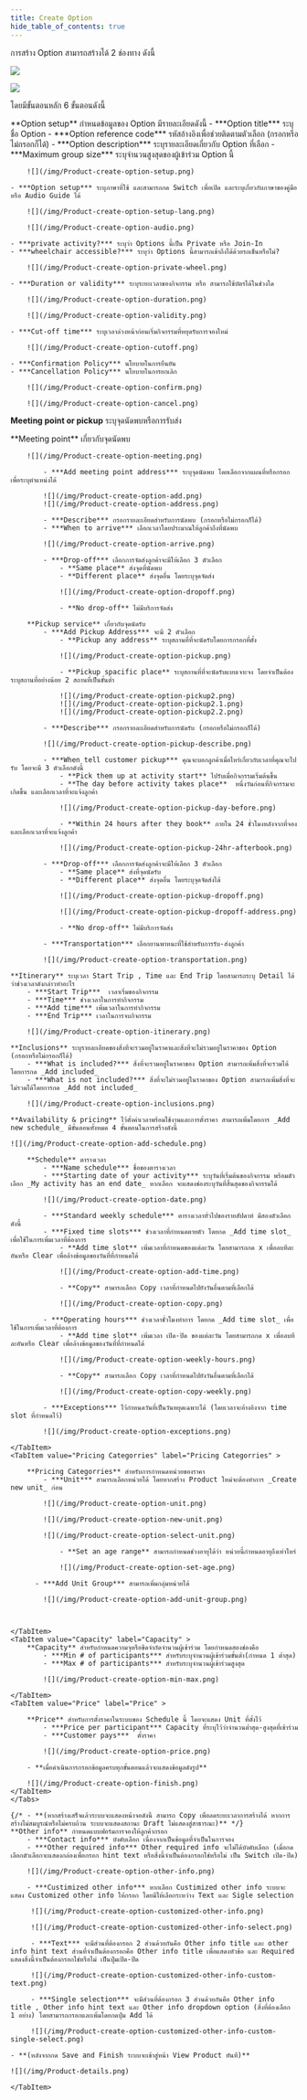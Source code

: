 ```yaml
---
title: Create Option
hide_table_of_contents: true
---
```



การสร้าง Option สามารถสร้างได้ 2 ช่องทาง ดังนี้ 

![](/img/Product-create-option.png)

![](/img/Product-create-option-prod.png)

โดยมีขั้นตอนหลัก 6 ขั้นตอนดังนี้

<Tabs>
<TabItem value="Option setup" label="Option setup" default>
**Option setup** กำหนดข้อมูลของ Option มีรายละเอียดดังนี้
    - ***Option title*** ระบุชื่อ Option
    - ***Option reference code*** รหัสอ้างอิงเพื่อช่วยติดตามตัวเลือก (กรอกหรือไม่กรอกก็ได้)
    - ***Option description*** ระบุรายละเอียดเกี่ยวกับ Option ที่เลือก
    - ***Maximum group size*** ระบุจำนวนสูงสุดของผู้เข้าร่วม Option นี้

        ![](/img/Product-create-option-setup.png)

    - ***Option setup*** ระบุภาษาที่ใช้ และสามารถกด Switch เพื่อเปิด และระบุเกี่ยวกับภาษาของคู่มือ หรือ Audio Guide ได้

        ![](/img/Product-create-option-setup-lang.png)

        ![](/img/Product-create-option-audio.png)

    - ***private activity?*** ระบุว่า Options นี้เป็น Private หรือ Join-In
    - ***wheelchair accessible?*** ระบุว่า Options นี้สามารถเข้าถึงได้ด้วยรถเข็นหรือไม่?

        ![](/img/Product-create-option-private-wheel.png)

    - ***Duration or validity*** ระบุระยะเวลาของกิจกรรม หรือ สามารถใช้บัตรได้ในช่วงใด

        ![](/img/Product-create-option-duration.png)

        ![](/img/Product-create-option-validity.png)

    - ***Cut-off time*** ระบุเวลาล่วงหน้าก่อนเริ่มกิจกรรมที่หยุดรับการจองใหม่

        ![](/img/Product-create-option-cutoff.png)

    - ***Confirmation Policy*** นโยบายในการยืนยัน
    - ***Cancellation Policy*** นโยบายในการยกเลิก

        ![](/img/Product-create-option-confirm.png)

        ![](/img/Product-create-option-cancel.png)

</TabItem>
<TabItem value="Meeting point or pickup" label="Meeting point or pickup">

**Meeting point or pickup** ระบุจุดนัดพบหรือการรับส่ง


<Tabs>
<TabItem value="Meeting point" label="Meeting point" >
        **Meeting point** เกี่ยวกับจุดนัดพบ

        ![](/img/Product-create-option-meeting.png)

            - ***Add meeting point address*** ระบุจุดนัดพบ โดยเลือกจากแผนที่หรือกรอกเพื่อระบุตำแหน่งได้
            
            ![](/img/Product-create-option-add.png)
            ![](/img/Product-create-option-address.png)

            - ***Describe*** กรอกรายละเอียดสำหรับการนัดพบ (กรอกหรือไม่กรอกก็ได้)
            - ***When to arrive*** เลือกเวลาโดยประมาณให้ลูกค้าถึงที่นัดพบ

            ![](/img/Product-create-option-arrive.png)

            - ***Drop-off*** เลือกการจัดส่งลูกค้าจะมีให้เลือก 3 ตัวเลือก
                - **Same place** ส่งจุดที่นัดพบ
                - **Different place** ส่งจุดอื่น โดยระบุจุดจัดส่ง

                ![](/img/Product-create-option-dropoff.png)
                
                - **No drop-off** ไม่มีบริการจัดส่ง

            

</TabItem>
<TabItem value="Pickup service" label="Pickup service" >

        **Pickup service** เกี่ยวกับจุดนัดรับ
            - ***Add Pickup Address*** จะมี 2 ตัวเลือก
                - **Pickup any address** ระบุสถานที่ที่จะนัดรับโดยการกรอกที่ตั้ง

                ![](/img/Product-create-option-pickup.png)
                
                - **Pickup spacific place** ระบุสถานที่ที่จะนัดรับแบบเจาะจง โดยจำเป็นต้องระบุสถานที่อย่างน้อย 2 สถานที่เป็นขั้นต่ำ

                ![](/img/Product-create-option-pickup2.png)
                ![](/img/Product-create-option-pickup2.1.png)
                ![](/img/Product-create-option-pickup2.2.png)

            - ***Describe*** กรอกรายละเอียดสำหรับการนัดรับ (กรอกหรือไม่กรอกก็ได้)

            ![](/img/Product-create-option-pickup-describe.png)

            - ***When tell customer pickup*** คุณจะบอกลูกค้าเมื่อไหร่เกี่ยวกับเวลาที่คุณจะไปรับ โดยจะมี 3 ตัวเลือกดังนี้
                - **Pick them up at activity start** ไปรับเมื่อกิจกรรมเริ่มต้นขึ้น
                - **The day before activity takes place**  หนึ่งวันก่อนที่กิจกรรมจะเกิดขึ้น และเลือกเวลาที่จะแจ้งลูกค้า

                ![](/img/Product-create-option-pickup-day-before.png)

                - **Within 24 hours after they book** ภายใน 24 ชั่วโมงหลังจากที่จอง และเลือกเวลาที่จะแจ้งลูกค้า

                ![](/img/Product-create-option-pickup-24hr-afterbook.png)

            - ***Drop-off*** เลือกการจัดส่งลูกค้าจะมีให้เลือก 3 ตัวเลือก
                - **Same place** ส่งที่จุดนัดรับ
                - **Different place** ส่งจุดอื่น โดยระบุจุดจัดส่งได้

                ![](/img/Product-create-option-pickup-dropoff.png)

                ![](/img/Product-create-option-pickup-dropoff-address.png)

                - **No drop-off** ไม่มีบริการจัดส่ง

            - ***Transportation*** เลือกยานพาหนะที่ใช้สำหรับการรับ-ส่งลูกค้า

            ![](/img/Product-create-option-transportation.png)
</TabItem>
</Tabs>

</TabItem>
<TabItem value="Itinerary" label="Itinerary">

    **Itinerary** ระบุเวลา Start Trip , Time และ End Trip โดยสามารถระบุ Detail ได้ว่าช่วงเวลาดังกล่าวทำอะไร
        - ***Start Trip***  เวลาเริ่มของกิจกรรม
        - ***Time*** ช่วงเวลาในการทำกิจกรรม
        - ***Add time*** เพิ่มเวลาในการทำกิจกรรม
        - ***End Trip*** เวลาในการจบกิจกรรม

        ![](/img/Product-create-option-itinerary.png)

</TabItem>
<TabItem value="Inclusions" label="Inclusions">

    **Inclusions** ระบุรายละเอียดของสิ่งที่จะรวมอยู่ในราคาและสิ่งที่จะไม่รวมอยู่ในราคาของ Option (กรอกหรือไม่กรอกก็ได้)
        - ***What is included?*** สิ่งที่จะรวมอยู่ในราคาของ Option สามารถเพิ่มสิ่งที่จะรวมได้โดยการกด _Add included_
        - ***What is not included?*** สิ่งที่จะไม่รวมอยู่ในราคาของ Option สามารถเพิ่มสิ่งที่จะไม่รวมได้โดยการกด _Add not included_

        ![](/img/Product-create-option-inclusions.png)

</TabItem>
<TabItem value="Availability & pricing" label="Availability & pricing">

    **Availability & pricing** ไว้ตั้งค่าเวลาพร้อมใช้งานและการตั้งราคา สามารถเพิ่มโดยการ _Add new schedule_ มีขั้นตอนทั้งหมด 4 ขั้นตอนในการสร้างดังนี้

    ![](/img/Product-create-option-add-schedule.png)

<Tabs>
<TabItem value="Schedule" label="Schedule" >

        **Schedule** ตารางเวลา
            - ***Name schedule*** ชื่อของตารางเวลา
            - ***Starting date of your activity*** ระบุวันที่เริ่มต้นของกิจกรรม พร้อมตัวเลือก _My activity has an end date_ หากเลือก จะแสดงช่องระบุวันที่สิ้นสุดของกิจกรรมได้

            ![](/img/Product-create-option-date.png)

            - ***Standard weekly schedule*** ตารางเวลาทั่วไปของรายสัปดาห์ มีสองตัวเลือกดังนี้
            - ***Fixed time slots*** ช่วงเวลาที่กำหนดตายตัว โดยกด _Add time slot_ เพื่อใช้ในการเพิ่มเวลาที่ต้องการ
                - **Add time slot** เพิ่มเวลาที่กำหนดของแต่ละวัน โดยสามารถกด x เพื่อลบทีละอันหรือ Clear เพื่อล้างข้อมูลของวันที่ที่กำหนดได้

                ![](/img/Product-create-option-add-time.png)

                - **Copy** สามารถเลือก Copy เวลาที่กำหนดไปยังวันอื่นตามที่เลือกได้

                ![](/img/Product-create-option-copy.png)

            - ***Operating hours*** ช่วงเวลาชั่วโมงทำการ โดยกด _Add time slot_ เพื่อใช้ในการเพิ่มเวลาที่ต้องการ
                - **Add time slot** เพิ่มเวลา เปิด-ปิด ของแต่ละวัน โดยสามารถกด x เพื่อลบทีละอันหรือ Clear เพื่อล้างข้อมูลของวันที่ที่กำหนดได้

                ![](/img/Product-create-option-weekly-hours.png)

                - **Copy** สามารถเลือก Copy เวลาที่กำหนดไปยังวันอื่นตามที่เลือกได้

                ![](/img/Product-create-option-copy-weekly.png)

            - ***Exceptions*** ไว้กำหนดวันที่เป็นวันหยุดเฉพาะได้ (โดยเวลาจะอ้างอิงจาก time slot ที่กำหนดไว้)

            ![](/img/Product-create-option-exceptions.png)

    </TabItem>
    <TabItem value="Pricing Categorries" label="Pricing Categorries" >

        **Pricing Categorries** สำหรับการกำหนดหน่วยของราคา
            - ***Unit*** สามารถเลือกหน่วยได้ โดยหากสร้าง Product ใหม่จะต้องทำการ _Create new unit_ ก่อน

            ![](/img/Product-create-option-unit.png)

            ![](/img/Product-create-option-new-unit.png)

            ![](/img/Product-create-option-select-unit.png)

                - **Set an age range** สามารถกำหนดช่วงอายุได้ว่า หน่วยนี้กำหนดอายุถึงเท่าไหร่

                ![](/img/Product-create-option-set-age.png)

          - ***Add Unit Group*** สามารถเพิ่มกลุ่มหน่วยได้

            ![](/img/Product-create-option-add-unit-group.png)

            

    </TabItem>
    <TabItem value="Capacity" label="Capacity" >
        **Capacity** สำหรับกำหนดความจุหรือขีดจำกัดจำนวนผู้เข้าร่วม โดยกำหนดสองช่องคือ
            - ***Min # of participants*** สำหรับระบุจำนวนผู้เข้าร่วมขั้นต่ำ(กำหนด 1 ต่ำสุด)
            - ***Max # of participants*** สำหรับระบุจำนวนผู้เข้าร่วมสูงสุด

            ![](/img/Product-create-option-min-max.png)

    </TabItem>
    <TabItem value="Price" label="Price" >

        **Price** สำหรับการตั้งราคาในระบบของ Schedule นี้ โดยจะแสดง Unit ที่ตั้งไว้
            - ***Price per participant*** Capacity ที่ระบุไว้ว่าจำนวนต่ำสุด-สูงสุดที่เข้าร่วม
            - ***Customer pays***  ตั้งราคา

            ![](/img/Product-create-option-price.png)

        - **เมื่อดำเนินการกรอกข้อมูลครบทุกขั้นตอนแล้วจะแสดงข้อมูลดังรูป**

        ![](/img/Product-create-option-finish.png)
    </TabItem>
    </Tabs>

</TabItem>
<TabItem value="Other info" label="Other info">

    {/* - **(หากสร้างเสร็จแล้วระบบจะแสดงหน้าจอดังนี้ สามารถ Copy เพื่อลดระยะเวลาการสร้างได้ หากการสร้างไม่สมบูรณ์หรือไม่ครบถ้วน ระบบจะแสดงสถานะ Draft ไม่แสดงสู่สาธารณะ)** */}
    **Other info** กำหนดแบบฟอร์มการจองให้ลูกค้ากรอก  
        - ***Contact info*** บังคับเลือก เนื่องจากเป็นข้อมูลที่จำเป็นในการจอง
        - ***Other required info*** Other required info จะไม่ได้บังคับเลือก (เมื่อกดเลือกตัวเลือกจะแสดงกล่องเพื่อกรอก hint text หรือสิ่งนี้จำเป็นต้องกรอกใช่หรือไม่ เป็น Switch เปิด-ปิด)

        ![](/img/Product-create-option-other-info.png)

        - ***Custimized other info*** หากเลือก Custimized other info ระบบจะแสดง Customized other info ให้กรอก โดยมีให้เลือกระหว่าง Text และ Sigle selection

         ![](/img/Product-create-option-customized-other-info.png)

         ![](/img/Product-create-option-customized-other-info-select.png)

         - ***Text*** จะมีส่วนที่ต้องกรอก 2 ส่วนด้วยกันคือ Other info title และ other info hint text ส่วนที่จำเป็นต้องกรอกคือ Other info title เพื่อแสดงหัวข้อ และ Required แสดงสิ่งนี้จำเป็นต้องกรอกใช่หรือไม่ เป็นปุ่มเปิด-ปิด

         ![](/img/Product-create-option-customized-other-info-custom-text.png)

         - ***Single selection*** จะมีส่วนที่ต้องกรอก 3 ส่วนด้วยกันคือ Other info title , Other info hint text และ Other info dropdown option (สิ่งที่ต้องเลือก 1 อย่าง) โดยสามารถกรอกและเพิ่มโดยกดปุ่ม Add ได้ 

         ![](/img/Product-create-option-customized-other-info-custom-single-select.png)

    - **(หลังจากกด Save and Finish ระบบจะเข้าสู่หน้า View Product ทันที)**

    ![](/img/Product-details.png)
    
    </TabItem>
</Tabs>
